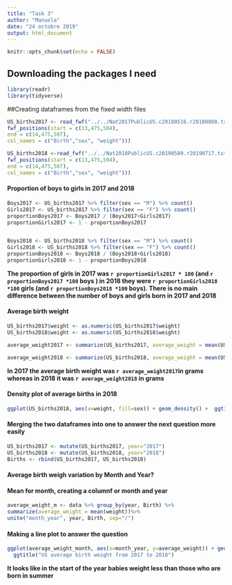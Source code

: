 ---
title: "Task 3"
author: "Manuela"
date: "24 octobre 2019"
output: html_document
---

```{r setup, include=FALSE}
knitr::opts_chunk$set(echo = FALSE)
```

## Downloading the packages I need

```{r}
library(readr)
library(tidyverse)
```


##Creating dataframes from the fixed width files

```{r}
US_births2017 <- read_fwf("../../Nat2017PublicUS.c20180516.r20180808.txt",
fwf_positions(start = c(13,475,504),
end = c(14,475,507),
col_names = c("Birth","sex", "weight")))

US_births2018 <-read_fwf("../../Nat2018PublicUS.c20190509.r20190717.txt",
fwf_positions(start = c(13,475,504),
end = c(14,475,507),
col_names = c("Birth","sex", "weight")))
```


#### Proportion of boys to girls in 2017 and 2018

```{r}
Boys2017 <- US_births2017 %>% filter(sex == "M") %>% count()
Girls2017 <- US_births2017 %>% filter(sex == "F") %>% count()
proportionBoys2017 <- Boys2017 / (Boys2017+Girls2017)
proportionGirls2017 <- 1 - proportionBoys2017


Boys2018 <- US_births2018 %>% filter(sex == "M") %>% count()
Girls2018 <- US_births2018 %>% filter(sex == "F") %>% count()
proportionBoys2018 <- Boys2018 / (Boys2018+Girls2018)
proportionGirls2018 <- 1 - proportionBoys2018

```



**The proportion of girls in 2017 was `r proportionGirls2017 * 100` (and `r proportionBoys2017 *100 ` boys ) in 2018 they were `r proportionGirls2018 *100 ` girls (and  `r proportionBoys2018 *100 ` boys). There is no main difference between the number of boys and girls born in 2017 and 2018 **

#### Average birth weight

```{r}
US_births2017$weight <- as.numeric(US_births2017$weight)
US_births2018$weight <- as.numeric(US_births2018$weight)

average_weight2017 <- summarize(US_births2017, average_weight = mean(US_births2017$weight))

average_weight2018 <- summarize(US_births2018, average_weight = mean(US_births2018$weight))
```

**In 2017 the average birth weight was `r average_weight2017`in grams whereas in 2018 it was `r average_weight2018` in grams **


#### Density plot of average births in 2018

```{r}
ggplot(US_births2018, aes(x=weight, fill=sex)) + geom_density() +  ggtitle("US Birth weight of boys and girls in 2018")
```

#### Merging the two dataframes into one to answer the next question more easily

```{r}
US_births2017 <- mutate(US_births2017, year="2017")
US_births2018 <- mutate(US_births2018, year="2018")
Births <- rbind(US_births2017, US_births2018)
```


#### Average birth weigh variation by Month and Year?


#### Mean for month, creating a columnf or month and year 
```{r}
average_weight_m <- data %>% group_by(year, Birth) %>%
summarize(average_weight = mean(weight))%>%
unite("month_year", year, Birth, sep="/")

```

#### Making a line plot to answer the question 

```{r}
ggplot(average_weight_month, aes(x=month_year, y=average_weight)) + geom_line() +
  ggtitle("US average birth weight from 2017 to 2018")
```


**It looks like in the start of the year babies weight less than those who are born in summer**
